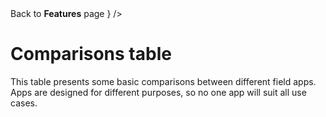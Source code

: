 
<div className="smaller-text">
  <PrevLinkButton
    href="/about/features"
    label={
      <>
        Back to <strong>Features</strong> page
      </>
    }
  />
</div>

# Comparisons table

This table presents some basic comparisons between different field apps.
Apps are designed for different purposes, so no one app will suit all use cases.

<ComparisonsTable />


